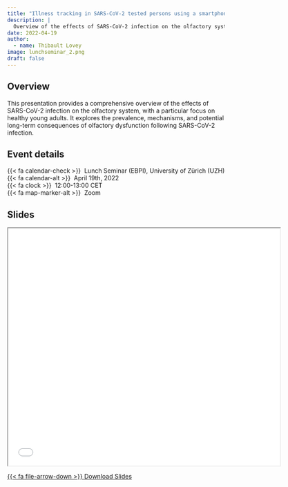 ```yaml
---
title: "Illness tracking in SARS-CoV-2 tested persons using a smartphone app: a non-interventional, prospective, cohort study"
description: |
  Overview of the effects of SARS-CoV-2 infection on the olfactory system
date: 2022-04-19
author: 
  - name: Thibault Lovey
image: lunchseminar_2.png
draft: false
---
```

## Overview

This presentation provides a comprehensive overview of the effects of SARS-CoV-2 infection on the olfactory system, with a particular focus on healthy young adults. It explores the prevalence, mechanisms, and potential long-term consequences of olfactory dysfunction following SARS-CoV-2 infection.

## Event details

{{< fa calendar-check >}}&nbsp;&nbsp;Lunch Seminar (EBPI), University of Zürich (UZH)<br>
{{< fa calendar-alt >}}&nbsp;&nbsp;April 19th, 2022<br>
{{< fa clock >}}&nbsp;&nbsp;12:00-13:00 CET<br>
{{< fa map-marker-alt >}}&nbsp;&nbsp;Zoom

## Slides

<iframe class="slide-deck ar16x9" src="lunchseminar.html" title="Olfactory dysfunction after SARS-CoV-2-Infection?" width="125%" height="550"></iframe>

<p class="text-center">
  <a class="btn btn-primary btn-lg cv-download" href="lunchseminar.html" target="_blank">
    {{< fa file-arrow-down >}} Download Slides
  </a>
</p>



<!-- Keyboard shortcuts for slideshow (once you've clicked inside it): -->

<!-- - Use <kbd>←</kbd> and <kbd>→</kbd> to navigate through the slides. -->

<!-- - Use <kbd>o</kbd> for an overview of all slides. -->

<!-- - Use <kbd>h</kbd> to see a list of other shortcuts  -->

<!--   - <kbd>f</kbd> to toggle full screen not working, but the rest are fine. -->
